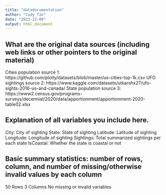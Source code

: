 ```yaml
---
title: "datadocumentation"
author: "Cody Tan"
date: "2023-12-09"
output: html_document
---
```


## What are the original data sources (including web links or other pointers to the original material)
Cities population source 1: https://github.com/plotly/datasets/blob/master/us-cities-top-1k.csv 
UFO sightings source 2: https://www.kaggle.com/datasets/utkarshx27/ufo-sights-2016-us-and-canada/
State population source 3: https://www2.census.gov/programs-surveys/decennial/2020/data/apportionment/apportionment-2020-table02.xlsx

## Explanation of all variables you include here.
City: City of sighting
State: State of sighting
Latitude: Latitude of sighting
Longitude: Longitude of sighting
Sightings: Total summarized sightings per each state
IsCoastal: Whether the state is coastal or not

## Basic summary statistics: number of rows, column, and number of missing/otherwise invalid values by each column
50 Rows
3 Columns
No missing or invalid variables
